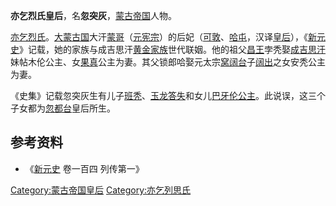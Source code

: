 '''亦乞烈氏皇后'''，名'''忽突灰'''，[[蒙古帝国|蒙古帝国]]人物。

[[亦乞烈氏|亦乞烈氏]]。[[大蒙古国|大蒙古国]]大汗[[蒙哥|蒙哥]]（[[元宪宗|元宪宗]]）的后妃（[[可敦|可敦]]、[[哈屯|哈屯]]，汉译[[皇后|皇后]]），《[[新元史|新元史]]》记载，她的家族与成吉思汗[[黄金家族|黄金家族]]世代联姻。他的祖父[[昌王|昌王]]孛秃娶[[成吉思汗|成吉思汗]]妹帖木伦公主、女[[果真|果真]]公主为妻。其父锁郎哈娶元太宗[[窝阔台|窝阔台]]子[[阔出|阔出]]之女安秃公主为妻。

《史集》记载忽突灰生有儿子[[班秃|班秃]]、[[玉龙答失|玉龙答失]]和女儿[[巴牙伦公主|巴牙伦公主]]。此说误，这三个子女都为[[忽都台|忽都台]]皇后所生。

== 参考资料 ==

*《[[新元史|新元史]] 卷一百四 列传第一》

{{元朝皇后}}
{{蒙古族人物小作品}}

[[Category:蒙古帝国皇后|Category:蒙古帝国皇后]]
[[Category:亦乞列思氏|Category:亦乞列思氏]]